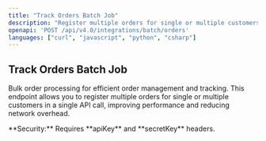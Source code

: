 ```yaml
---
title: "Track Orders Batch Job"
description: "Register multiple orders for single or multiple customers in a single API call for efficient order management and tracking."
openapi: 'POST /api/v4.0/integrations/batch/orders'
languages: ["curl", "javascript", "python", "csharp"]
---
```


## Track Orders Batch Job

Bulk order processing for efficient order management and tracking. This endpoint allows you to register multiple orders for single or multiple customers in a single API call, improving performance and reducing network overhead.

<Info>
**Security:** Requires **apiKey** and **secretKey** headers.
</Info>
